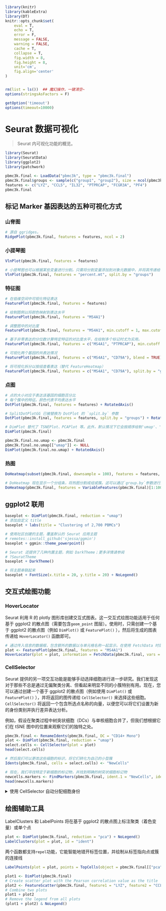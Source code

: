 
```r
library(knitr)
library(kableExtra)
library(DT)
knitr::opts_chunk$set(
	eval = T,
	echo = T,
	error = F,
	message = FALSE,
	warning = FALSE,
	cache = T,
	collapse = T,
	fig.width = 8,
	fig.height = 8,
	unit='cm',
	fig.align='center'
)


rm(list = ls())  ## 魔幻操作，一键清空~
options(stringsAsFactors = F)

getOption('timeout')
options(timeout=10000) 
```

# Seurat 数据可视化

> Seurat 内可视化功能的概览。

```r
library(Seurat)
library(SeuratData)
library(ggplot2)
library(patchwork)
```

```r
pbmc3k.final <- LoadData("pbmc3k", type = "pbmc3k.final")
pbmc3k.final$groups <- sample(c("group1", "group2"), size = ncol(pbmc3k.final), replace = TRUE)
features <- c("LYZ", "CCL5", "IL32", "PTPRCAP", "FCGR3A", "PF4")
pbmc3k.final
```


## 标记 Marker 基因表达的五种可视化方式

### 山脊图
```r
# 源自 ggridges。
RidgePlot(pbmc3k.final, features = features, ncol = 2)
```


### 小提琴图 
```r
VlnPlot(pbmc3k.final, features = features)
```

```r
# 小提琴图也可以根据某些变量进行分割。只需将分割变量添加到对象元数据中，并将其传递给 split.by 参数
VlnPlot(pbmc3k.final, features = "percent.mt", split.by = "groups")
```


### 特征图 
```r
# 在低维空间中可视化特征表达
FeaturePlot(pbmc3k.final, features = features)
```

```r
# 绘制图例以将颜色映射到表达水平
FeaturePlot(pbmc3k.final, features = "MS4A1")
```

```r
# 调整图中的对比度
FeaturePlot(pbmc3k.final, features = "MS4A1", min.cutoff = 1, max.cutoff = 3)
```

```r
# 基于非零表达的分位数计算特定特征的对比度水平，在绘制多个标记时尤为实用。
FeaturePlot(pbmc3k.final, features = c("MS4A1", "PTPRCAP"), min.cutoff = "q10", max.cutoff = "q90")
```

```r
# 可视化两个基因的共表达情况
FeaturePlot(pbmc3k.final, features = c("MS4A1", "CD79A"), blend = TRUE)
```


```r
# 将可视化拆分以按组查看表达（替代 FeatureHeatmap）
FeaturePlot(pbmc3k.final, features = c("MS4A1", "CD79A"), split.by = "groups")
```


### 点图 
```r
# 点的大小对应于表达该基因的细胞百分比
# 每个簇中的特征。颜色代表平均表达水平
DotPlot(pbmc3k.final, features = features) + RotatedAxis()
```

```r
# SplitDotPlotGG 已被替换为 DotPlot 的 `split.by` 参数
DotPlot(pbmc3k.final, features = features, split.by = "groups") + RotatedAxis()
```

```r
# DimPlot 替代了 TSNEPlot、PCAPlot 等。此外，默认情况下它会按顺序绘制'umap'、'tsne'或 'pca'
DimPlot(pbmc3k.final)

pbmc3k.final.no.umap <- pbmc3k.final
pbmc3k.final.no.umap[["umap"]] <- NULL
DimPlot(pbmc3k.final.no.umap) + RotatedAxis()
```

### 热图
```r
DoHeatmap(subset(pbmc3k.final, downsample = 100), features = features, size = 3)
```

```r
# DoHeatmap 现在显示一个分组条，将热图分割成组或簇。这可以通过`group.by`参数进行更改
DoHeatmap(pbmc3k.final, features = VariableFeatures(pbmc3k.final)[1:100], cells = 1:500, size = 4, angle = 90) + NoLegend()
```


## ggplot2 联用
```r
baseplot <- DimPlot(pbmc3k.final, reduction = "umap")
# 添加自定义 title
baseplot + labs(title = "Clustering of 2,700 PBMCs")
```


```r
# 使用社区创建的主题，覆盖默认的 Seurat 应用主题
# remotes::install_github('sjessa/ggmin')
baseplot + ggmin::theme_powerpoint()
```

```r
# Seurat 还提供了几种内置主题，例如 DarkTheme；更多详情请参阅
# ?SeuratTheme
baseplot + DarkTheme()
```

```r
# 将主题串联起来
baseplot + FontSize(x.title = 20, y.title = 20) + NoLegend()
```

## 交互式绘图功能

### HoverLocator

Seurat 利用 R 的 plotly 图形库创建交互式图表。这一交互式绘图功能适用于任何基于 ggplot2 的散点图（需要包含` geom_point` 图层）。使用时，只需创建一个基于 ggplot2 的散点图（例如 `DimPlot()` 或 `FeaturePlot()` ），然后将生成的图表传递给 `HoverLocator()` 函数即可。

```r
# 通过传入信息的数据框，包含额外的数据以与单元格名称一起显示。在使用 FetchData 时效果良好。
plot <- FeaturePlot(pbmc3k.final, features = "MS4A1")
HoverLocator(plot = plot, information = FetchData(pbmc3k.final, vars = c("ident", "PC_1", "nFeature_RNA")))
```


### CellSelector
Seurat 提供的另一项交互功能是能够手动选择细胞进行进一步研究。我们发现这对于那些不总是通过无偏聚类分离、但看起来明显不同的小簇特别有用。现在，您可以通过创建一个基于 ggplot2 的散点图（例如使用 `DimPlot()` 或 `FeaturePlot()` ），并将返回的图传递给 `CellSelector()` 来选择这些细胞。 `CellSelector()` 将返回一个包含所选点名称的向量，以便您可以将它们设置为新的身份类别并执行差异表达分析。


例如，假设在聚类过程中树突状细胞（DCs）与单核细胞合并了，但我们想根据它们在 tSNE 图中的位置来观察它们的独特之处。
```r
pbmc3k.final <- RenameIdents(pbmc3k.final, DC = "CD14+ Mono")
plot <- DimPlot(pbmc3k.final, reduction = "umap")
select.cells <- CellSelector(plot = plot)
head(select.cells)
```


```r
# 然后我们可以更改这些细胞的标识，将它们转化为自己的小型簇
Idents(pbmc3k.final, cells = select.cells) <- "NewCells"

# 现在，我们寻找特定于新细胞的标记物，并找到明确的树突状细胞标记物
newcells.markers <- FindMarkers(pbmc3k.final, ident.1 = "NewCells", ident.2 = "CD14+ Mono", min.diff.pct = 0.3, only.pos = TRUE)
head(newcells.markers)
```

<details>
  <summary>使用 CellSelector 自动分配细胞身份</summary>
除了返回细胞名称的向量外， `CellSelector()` 还可以获取选定的细胞并为它们分配新的身份标识，返回一个已设置身份类别的 Seurat 对象。这是通过将用于生成绘图的 Seurat 对象传递到 `CellSelector()` 并指定一个身份类别来实现的。例如，我们将选择与之前相同的细胞集，并将它们的身份类别设置为“selected”。

```r
pbmc3k.final <- CellSelector(plot = plot, object = pbmc3k.final, ident = "selected")

levels(pbmc3k.final)
```

</details>


## 绘图辅助工具
 LabelClusters 和 LabelPoints 将在基于 ggplot2 的散点图上标注聚类（着色变量）或单个点
```r
plot <- DimPlot(pbmc3k.final, reduction = "pca") + NoLegend()
LabelClusters(plot = plot, id = "ident")
```

两个函数都支持`repel`功能，它能智能地错开标签位置，并绘制从标签指向点或簇的连接线
```r
LabelPoints(plot = plot, points = TopCells(object = pbmc3k.final[["pca"]]), repel = TRUE)
```


```r
plot1 <- DimPlot(pbmc3k.final)
# Create scatter plot with the Pearson correlation value as the title
plot2 <- FeatureScatter(pbmc3k.final, feature1 = "LYZ", feature2 = "CCL5")
# Combine two plots
plot1 + plot2
# Remove the legend from all plots
(plot1 + plot2) & NoLegend()
```
